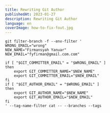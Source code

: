 ```yaml
---
title: Rewriting Git Author
publishedAt: 2023-01-27
description: Rewriting Git Author
language: en
coverImage: how-to-fix-fout.jpg
---
```


```
git filter-branch -f --env-filter '
WRONG_EMAIL="wrong"
NEW_NAME="Firmansyah Yanuar"
NEW_EMAIL="fyfirman@gmail.com.com"

if [ "$GIT_COMMITTER_EMAIL" = "$WRONG_EMAIL" ]
then
    export GIT_COMMITTER_NAME="$NEW_NAME"
    export GIT_COMMITTER_EMAIL="$NEW_EMAIL"
fi
if [ "$GIT_AUTHOR_EMAIL" = "$WRONG_EMAIL" ]
then
    export GIT_AUTHOR_NAME="$NEW_NAME"
    export GIT_AUTHOR_EMAIL="$NEW_EMAIL"
fi
' --tag-name-filter cat -- --branches --tags
```